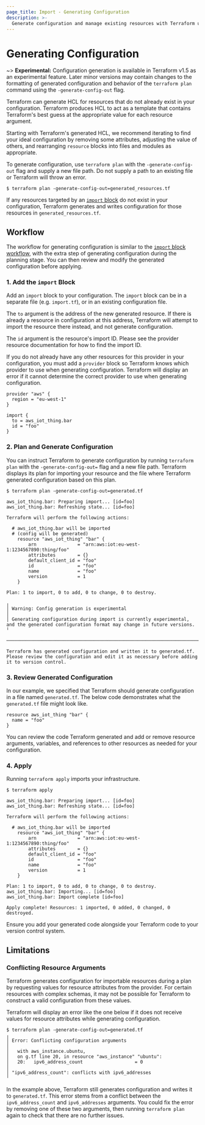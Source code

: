 ```yaml
---
page_title: Import - Generating Configuration
description: >-
  Generate configuration and manage existing resources with Terraform using configuration-driven import.
---
```


# Generating Configuration

~> **Experimental:** Configuration generation is available in Terraform v1.5 as an experimental feature. Later minor versions may contain changes to the formatting of generated configuration and behavior of the `terraform plan` command using the `-generate-config-out` flag.

Terraform can generate HCL for resources that do not already exist in your configuration. Terraform produces HCL to act as a template that contains Terraform's best guess at the appropriate value for each resource argument. 

Starting with Terraform's generated HCL, we recommend iterating to find your ideal configuration by removing some attributes, adjusting the value of others, and rearranging `resource` blocks into files and modules as appropriate.

To generate configuration, use `terraform plan` with the `-generate-config-out` flag and supply a new file path. Do not supply a path to an existing file or Terraform will throw an error.

```shell
$ terraform plan -generate-config-out=generated_resources.tf
```

If any resources targeted by an [`import` block](/terraform/language/import/index) do not exist in your configuration, Terraform generates and writes configuration for those resources in `generated_resources.tf`.

## Workflow

The workflow for generating configuration is similar to the [`import` block workflow](/terraform/language/import/index#planning-and-applying-an-import), with the extra step of generating configuration during the planning stage. You can then review and modify the generated configuration before applying. 

### 1. Add the `import` Block

Add an `import` block to your configuration. The `import` block can be in a separate file (e.g. `import.tf`), or in an existing configuration file.

The `to` argument is the address of the new generated resource. If there is already a resource in configuration at this address, Terraform will attempt to import the resource there instead, and not generate configuration.

The `id` argument is the resource's import ID. Please see the provider resource documentation for how to find the import ID.

If you do not already have any other resources for this provider in your configuration, you must add a `provider` block so Terraform knows which provider to use when generating configuration. Terraform will display an error if it cannot determine the correct provider to use when generating configuration.

```hcl
provider "aws" {
  region = "eu-west-1"
}

import {
  to = aws_iot_thing.bar
  id = "foo"
}
```

### 2. Plan and Generate Configuration

You can instruct Terraform to generate configuration by running `terraform plan` with the `-generate-config-out=` flag and a new file path. Terraform displays its plan for importing your resource and the file where Terraform generated configuration based on this plan. 

```shell
$ terraform plan -generate-config-out=generated.tf

aws_iot_thing.bar: Preparing import... [id=foo]
aws_iot_thing.bar: Refreshing state... [id=foo]

Terraform will perform the following actions:

  # aws_iot_thing.bar will be imported
  # (config will be generated)
    resource "aws_iot_thing" "bar" {
        arn               = "arn:aws:iot:eu-west-1:1234567890:thing/foo"
        attributes        = {}
        default_client_id = "foo"
        id                = "foo"
        name              = "foo"
        version           = 1
    }

Plan: 1 to import, 0 to add, 0 to change, 0 to destroy.

╷
│ Warning: Config generation is experimental
│ 
│ Generating configuration during import is currently experimental, and the generated configuration format may change in future versions.
╵

──────────────────────────────────────────────────────────────────────────────────────────────────────────────────────────────────────────────────

Terraform has generated configuration and written it to generated.tf. Please review the configuration and edit it as necessary before adding it to version control.
```

### 3. Review Generated Configuration

In our example, we specified that Terraform should generate configuration in a file named `generated.tf`. The below code demonstrates what the `generated.tf` file might look like. 

```hcl
resource aws_iot_thing "bar" {
  name = "foo"
}
```

You can review the code Terraform generated and add or remove resource arguments, variables, and references to other resources as needed for your configuration. 

### 4. Apply
Running `terraform apply` imports your infrastructure.

```shell
$ terraform apply

aws_iot_thing.bar: Preparing import... [id=foo]
aws_iot_thing.bar: Refreshing state... [id=foo]

Terraform will perform the following actions:

  # aws_iot_thing.bar will be imported
    resource "aws_iot_thing" "bar" {
        arn               = "arn:aws:iot:eu-west-1:1234567890:thing/foo"
        attributes        = {}
        default_client_id = "foo"
        id                = "foo"
        name              = "foo"
        version           = 1
    }

Plan: 1 to import, 0 to add, 0 to change, 0 to destroy.
aws_iot_thing.bar: Importing... [id=foo]
aws_iot_thing.bar: Import complete [id=foo]

Apply complete! Resources: 1 imported, 0 added, 0 changed, 0 destroyed.

```

Ensure you add your generated code alongside your Terraform code to your version control system.

## Limitations

### Conflicting Resource Arguments

Terraform generates configuration for importable resources during a plan by requesting values for resource attributes from the provider. For certain resources with complex schemas, it may not be possible for Terraform to construct a valid configuration from these values.

Terraform will display an error like the one below if it does not receive values for resource attributes while generating configuration.

```shell
$ terraform plan -generate-config-out=generated.tf
╷
│ Error: Conflicting configuration arguments
│ 
│   with aws_instance.ubuntu,
│   on g.tf line 20, in resource "aws_instance" "ubuntu":
│   20:   ipv6_address_count                   = 0
│ 
│ "ipv6_address_count": conflicts with ipv6_addresses
╵
```

In the example above, Terraform still generates configuration and writes it to `generated.tf`. This error stems from a conflict between the `ipv6_address_count` and `ipv6_addresses` arguments. You could fix the error by removing one of these two arguments, then running `terraform plan` again to check that there are no further issues.
